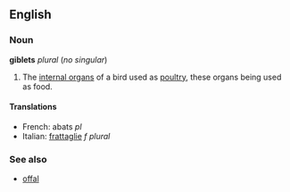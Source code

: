 ==English==
===Noun===
'''giblets''' ''plural'' (''no singular'')

#The [[internal organ]]s of a bird used as [[poultry]], these organs being used as food.

====Translations====
*French: abats ''pl''
*Italian: [[frattaglie]] ''f plural''

===See also===
*[[offal]]